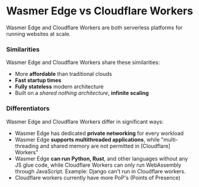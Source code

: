 # Wasmer Edge vs Cloudflare Workers

Wasmer Edge and Cloudflare Workers are both serverless platforms for running websites at scale.

### Similarities

Wasmer Edge and Cloudflare Workers share these similarities:

- More **affordable** than traditional clouds
- **Fast startup times**
- **Fully stateless** modern architecture
- Built on a *shared nothing architecture*, **infinite scaling**

### Differentiators

Wasmer Edge and Cloudflare Workers differ in significant ways:

- Wasmer Edge has dedicated **private networking** for every workload
- Wasmer Edge **supports multithreaded applications**, while "multi-threading and shared memory are not permitted in [Cloudflare] Workers"
- Wasmer Edge **can run Python, Rust**, and other languages without any JS glue code, while Cloudflare Workers can only run WebAssembly through JavaScript.
  Example: Django can't run in Cloudflare workers.
- Cloudflare workers currently have more PoP's (Points of Presence)
